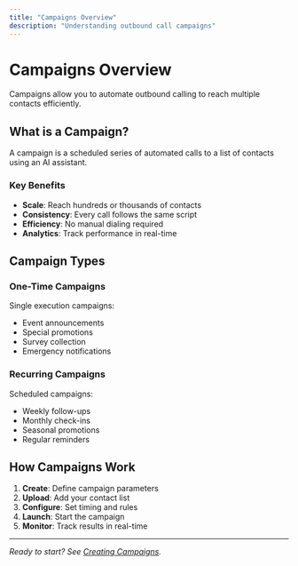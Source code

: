 ```yaml
---
title: "Campaigns Overview"
description: "Understanding outbound call campaigns"
---
```


# Campaigns Overview

Campaigns allow you to automate outbound calling to reach multiple contacts efficiently.

## What is a Campaign?

A campaign is a scheduled series of automated calls to a list of contacts using an AI assistant.

### Key Benefits

- **Scale**: Reach hundreds or thousands of contacts
- **Consistency**: Every call follows the same script
- **Efficiency**: No manual dialing required
- **Analytics**: Track performance in real-time

## Campaign Types

### One-Time Campaigns

Single execution campaigns:

- Event announcements
- Special promotions
- Survey collection
- Emergency notifications

### Recurring Campaigns

Scheduled campaigns:

- Weekly follow-ups
- Monthly check-ins
- Seasonal promotions
- Regular reminders

## How Campaigns Work

1. **Create**: Define campaign parameters
2. **Upload**: Add your contact list
3. **Configure**: Set timing and rules
4. **Launch**: Start the campaign
5. **Monitor**: Track results in real-time

---

*Ready to start? See [Creating Campaigns](/docs/campaigns/creating).*

